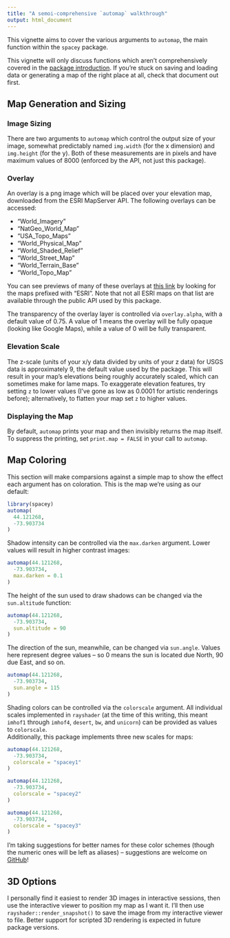 ```yaml
---
title: "A semoi-comprehensive `automap` walkthrough"
output: html_document
---
```


This vignette aims to cover the various arguments to `automap`, the main 
function within the `spacey` package.

This vignette will only discuss functions which aren't comprehensively covered 
in the [package introduction](https://mikemahoney218.github.io/spacey/articles/introduction-to-spacey.html).
If you're stuck on saving and loading data or generating a map of the right 
place at all, check that document out first.

## Map Generation and Sizing

### Image Sizing

There are two arguments to `automap` which control the output size of your image,
somewhat predictably named `img.width` (for the x dimension) and `img.height` 
(for the y). Both of these measurements are in pixels and have maximum values of
8000 (enforced by the API, not just this package).

### Overlay

An overlay is a png image which will be placed over your elevation map, 
downloaded from the ESRI MapServer API. The following overlays can be accessed:

* "World_Imagery"
* "NatGeo_World_Map"
* "USA_Topo_Maps"
* "World_Physical_Map"
* "World_Shaded_Relief"
* "World_Street_Map"
* "World_Terrain_Base"
* "World_Topo_Map"

You can see previews of many of these overlays at 
[this link](http://leaflet-extras.github.io/leaflet-providers/preview/index.html)
by looking for the maps prefixed with "ESRI". Note that not all ESRI maps on 
that list are available through the public API used by this package.

The transparency of the overlay layer is controlled via `overlay.alpha`, with a
default value of 0.75. A value of 1 means the overlay will be fully opaque 
(looking like Google Maps), while a value of 0 will be fully transparent.

### Elevation Scale

The z-scale (units of your x/y data divided by units of your z data) for USGS 
data is approximately 9, the default value used by the package. This will result
in your map's elevations being roughly accurately scaled, which can sometimes 
make for lame maps. To exaggerate elevation features, try setting `z` to lower 
values (I've gone as low as 0.0001 for artistic renderings before); 
alternatively, to flatten your map set `z` to higher values.

### Displaying the Map

By default, `automap` prints your map and then invisibly returns the map itself.
To suppress the printing, set `print.map = FALSE` in your call to `automap`.

## Map Coloring

This section will make comparsions against a simple map to show the effect each 
argument has on coloration. This is the map we're using as our default:
```r
library(spacey)
automap(
  44.121268,
  -73.903734
)
```

Shadow intensity can be controlled via the `max.darken` argument. Lower values 
will result in higher contrast images:

```r
automap(44.121268,
  -73.903734,
  max.darken = 0.1
)
```

The height of the sun used to draw shadows can be changed via the `sun.altitude`
function:
```r
automap(44.121268,
  -73.903734,
  sun.altitude = 90
)
```

The direction of the sun, meanwhile, can be changed via `sun.angle`. Values here
represent degree values -- so 0 means the sun is located due North, 90 due East,
and so on.
```r
automap(44.121268,
  -73.903734,
  sun.angle = 115
)
```

Shading colors can be controlled via the `colorscale` argument.
All individual scales implemented in `rayshader` (at the time of this 
writing, this meant `imhof1` through `imhof4`, `desert`, `bw`, and `unicorn`) 
can be provided as values to `colorscale`.  
Additionally, this package implements three new scales for maps:

```r
automap(44.121268,
  -73.903734,
  colorscale = "spacey1"
)
```

```r
automap(44.121268,
  -73.903734,
  colorscale = "spacey2"
)
```

```r
automap(44.121268,
  -73.903734,
  colorscale = "spacey3"
)
```

I'm taking suggestions for better names for these color schemes (though the 
numeric ones will be left as aliases) -- suggestions are welcome on 
[GitHub](https://github.com/mikemahoney218/spacey/issues)!

## 3D Options

I personally find it easiest to render 3D images in interactive sessions, then
use the interactive viewer to position my map as I want it. I'll then use
`rayshader::render_snapshot()` to save the image from my interactive viewer to 
file. Better support for scripted 3D rendering is expected in future package 
versions.
